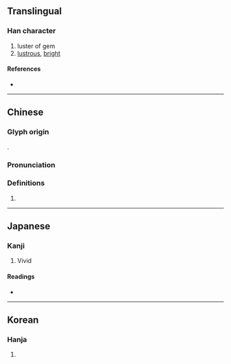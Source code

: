 {{character info/new}}
==Translingual==

===Han character===
{{Han char|rn=96|rad=玉|as=10|sn=14|four=18111|canj=MGTQM|ids=⿰𤣩差}}

# luster of gem
# [[lustrous]], [[bright]]

====References====
* {{Han ref|kx=0740.050|dkj=21170|dj=1150.020|hdz=21128.060|uh=7473|ud=29811|bh=E2CF|bd=58063}}

----

==Chinese==
{{zh-forms}}

===Glyph origin===
{{Han etym}}
{{Han compound|玉|差|ls=psc|c1=s|t1=jade|c2=p}}.

===Pronunciation===
{{zh-pron
|m=cuǒ
|c=co1
|mc=y
|oc=y
|cat=
}}

===Definitions===
{{zh-hanzi}}

# {{rfdef|zh}}

----

==Japanese==

===Kanji===
{{ja-kanji|grade=|rs=玉10}}

# Vivid

====Readings====
* {{ja-readings|goon=さ|kun=みが-く|kanon=さ}}

----

==Korean==

===Hanja===
{{ko-hanja|hangeul=차|eumhun=|rv=cha|mr=ch'a|y=cha}}

# {{rfdef|ko|sort=玉10}}